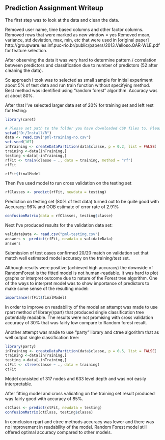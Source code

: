 Prediction Assignment Writeup
------------------------------

The first step was to look at the data and clean the data.

Removed user name, time based columns and other factor columns.
Removed rows that were marked as new window = yes
Removed mean, variance, std deviation, max, min, etc that were used in [original paper] http://groupware.les.inf.puc-rio.br/public/papers/2013.Velloso.QAR-WLE.pdf for feature selection.

After observing the data it was very hard to determine pattern / correlation between predictors and classification due to number of predictors (52 after cleaning the data). 

So approach I took was to selected as small sample for initial experiment about 5% of test data and run train function without specifying method. 
Best method was identified using "random forest" algorithm. Accuracy was at about 80%.

After that I've selected larger data set of 20% for training set and left rest for testing:

```r
library(caret)

# Please set path to the folder you have downloaded CSV files to. Please note original CSV files were modified to clean up data.
setwd("D:/Install/R")
data <- read.csv("pml-training-no.csv")
set.seed(107)
inTraining <- createDataPartition(data$classe, p = 0.2, list = FALSE)
training <-data[inTraining,]
testing <-data[-inTraining,]
rfFit <- train(classe ~ ., data = training, method = "rf")
rfFit
```

```r
rfFit$finalModel
```

Then I've used model to run cross validation on the testing set:

```r
rfClasses <- predict(rfFit, newdata = testing)
```
  
Prediction on testing set (80% of test data) turned out to be quite good with Accuracy: 96% and OOB estimate of error rate of 2.91%

```r
confusionMatrix(data = rfClasses, testing$classe)
```

Next I've produced results for the validation data set:

```r
validateData <- read.csv("pml-testing.csv")
answers <- predict(rfFit, newdata = validateData)
answers
```

Submission of test cases confirmed 20/20 match on validation set that match well estimated model accuracy on the training/test set.

Although results were positive (achieved high accuracy) the downside of RandomForest is the fitted model is not human-readable.
It was hard to plot graphs or interpret outcome due to nature of the Forest tree algorithm. One of the ways to interpret model was to show importance of predictors to make some sense of the resulting model:

```r
importance(rfFit$finalModel)
```

In order to improve on readability of the model an attempt was made to use rpart method of library(rpart) that produced single classification tree potentially readable. The results were not promising with cross validation accuracy of 30% that was fairly low compare to Random forest result.

Another attempt was made to use "party" library and ctree algorithm that as well output single classification tree:

```r
library(party)
inTraining <- createDataPartition(data$classe, p = 0.5, list = FALSE)
training <-data[inTraining,]
testing <-data[-inTraining,]
ctFit <- ctree(classe ~ ., data = training)
ctFit
```

Model consisted of 317 nodes and 633 level depth and was not easily interpretable. 

After fitting model and cross validating on the training set result produced was fairly good with accuracy of 85%.


```r
ctClass <- predict(ctFit, newdata = testing)
confusionMatrix(ctClass, testing$classe)
```

In conclusion rpart and ctree methods accuracy was lower and there was no improvement in readability of the model. Random Forest model still offered optimal accuracy compared to other models.
